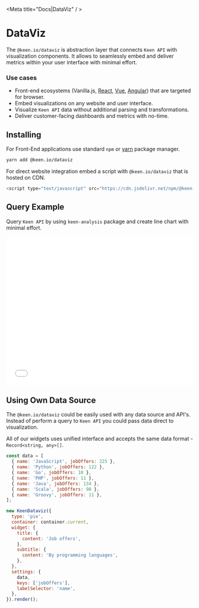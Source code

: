 
<Meta title="Docs|DataViz" /  >

# DataViz

The `@keen.io/dataviz` is abstraction layer that connects `Keen API` with visualization components.
It allows to seamlessly embed and deliver metrics within your user interface with minimal effort.

### Use cases
- Front-end ecosystems (Vanilla.js, [React](https://reactjs.org/), [Vue](https://vuejs.org/), [Angular](https://angular.io/)) that are targeted for browser.
- Embed visualizations on any website and user interface.
- Visualize `Keen API` data without additional parsing and transformations.
- Deliver customer-facing dashboards and metrics with no-time.

## Installing

For Front-End applications use standard `npm` or [yarn](https://yarnpkg.com/lang/en/) package manager.

```sh
yarn add @keen.io/dataviz
```

For direct website integration embed a script with `@keen.io/dataviz` that is hosted on CDN.

```js
<script type="text/javascript" src="https://cdn.jsdelivr.net/npm/@keen.io/dataviz@latest/dist/dataviz.min.js"></script>
```

## Query Example
Query `Keen API` by using `keen-analysis` package and create line chart with minimal effort.

<iframe width="100%" height="400" src="//jsfiddle.net/maciejrybaniec/f7uqs5oa/9/embedded/result,js,html/" allowfullscreen="allowfullscreen" allowpaymentrequest frameborder="0"></iframe>

## Using Own Data Source

The `@keen.io/dataviz` could be easily used with any data source and API's. Instead of perform a query to `Keen API` you could pass data direct to visualization.

All of our widgets uses unified interface and accepts the same data format - `Record<string, any>[]`.

```js
const data = [
  { name: 'JavaScript', jobOffers: 225 },
  { name: 'Python', jobOffers: 122 },
  { name: 'Go', jobOffers: 10 },
  { name: 'PHP', jobOffers: 11 },
  { name: 'Java', jobOffers: 134 },
  { name: 'Scala', jobOffers: 98 },
  { name: 'Groovy', jobOffers: 11 },
];

new KeenDataviz({
  type: 'pie',
  container: container.current,
  widget: {
    title: {
      content: 'Job offers',
    },
    subtitle: {
      content: 'By programming languages',
    },
  },
  settings: {
    data,
    keys: ['jobOffers'],
    labelSelector: 'name',
  },
}).render();
```

<Story id="visualizations-pie-chart-dataviz--own-data" />
